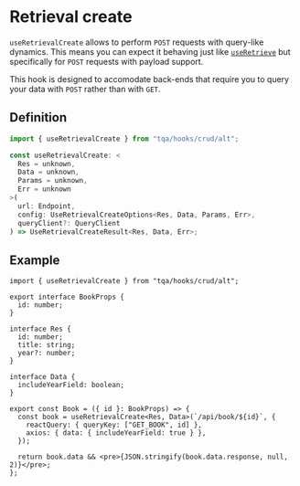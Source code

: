 # Retrieval create

`useRetrievalCreate` allows to perform `POST` requests with query-like dynamics.
This means you can expect it behaving just like [`useRetrieve`](/retrieve-status)
but specifically for `POST` requests with payload support.

This hook is designed to accomodate back-ends that require you to query your
data with `POST` rather than with `GET`.

## Definition

```ts filename="Import statement (TypeScript)"
import { useRetrievalCreate } from "tqa/hooks/crud/alt";
```

```ts filename="Signature (TypeScript)" copy=false
const useRetrievalCreate: <
  Res = unknown,
  Data = unknown,
  Params = unknown,
  Err = unknown
>(
  url: Endpoint,
  config: UseRetrievalCreateOptions<Res, Data, Params, Err>,
  queryClient?: QueryClient
) => UseRetrievalCreateResult<Res, Data, Err>;
```

## Example

```tsx filename="TypeScript (TSX)"
import { useRetrievalCreate } from "tqa/hooks/crud/alt";

export interface BookProps {
  id: number;
}

interface Res {
  id: number;
  title: string;
  year?: number;
}

interface Data {
  includeYearField: boolean;
}

export const Book = ({ id }: BookProps) => {
  const book = useRetrievalCreate<Res, Data>(`/api/book/${id}`, {
    reactQuery: { queryKey: ["GET_BOOK", id] },
    axios: { data: { includeYearField: true } },
  });

  return book.data && <pre>{JSON.stringify(book.data.response, null, 2)}</pre>;
};
```
